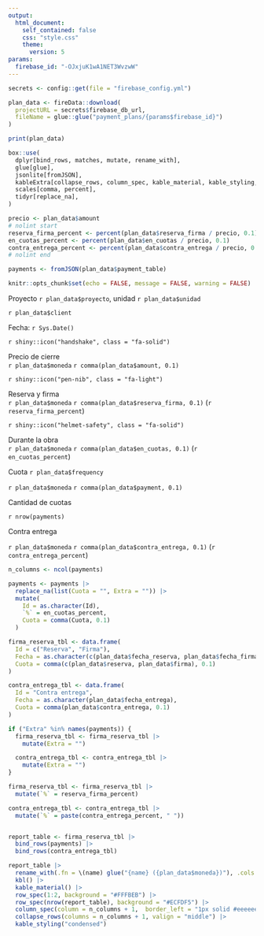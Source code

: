 ```yaml
---
output:
  html_document:
    self_contained: false
    css: "style.css"
    theme:
      version: 5
params:
  firebase_id: "-OJxjuK1wA1NET3WvzwW"
---
```


```r
secrets <- config::get(file = "firebase_config.yml")

plan_data <- fireData::download(
  projectURL = secrets$firebase_db_url,
  fileName = glue::glue("payment_plans/{params$firebase_id}")
)

print(plan_data)

box::use(
  dplyr[bind_rows, matches, mutate, rename_with],
  glue[glue],
  jsonlite[fromJSON],
  kableExtra[collapse_rows, column_spec, kable_material, kable_styling, kbl, row_spec],
  scales[comma, percent],
  tidyr[replace_na],
)

precio <- plan_data$amount
# nolint start
reserva_firma_percent <- percent(plan_data$reserva_firma / precio, 0.1)
en_cuotas_percent <- percent(plan_data$en_cuotas / precio, 0.1)
contra_entrega_percent <- percent(plan_data$contra_entrega / precio, 0.1)
# nolint end

payments <- fromJSON(plan_data$payment_table)

knitr::opts_chunk$set(echo = FALSE, message = FALSE, warning = FALSE)
```

<!--------------------    Costumer information     -------------------->

:::{#header .d-flex .justify-content-between}
:::{#header-left}
<spam class="fs-3 fw-semibold">Proyecto  `r plan_data$proyecto`, unidad `r plan_data$unidad` </spam>

<spam class="fs-5"> `r plan_data$client` </spam>


:::

:::{#header-right .text-end}
<spam class="text-end small">Fecha: `r Sys.Date()`</spam> <br>
:::
:::

<!-------------------- Banner con iconos ------------------------->

:::{.general-summary .border .d-flex .p-3    .rounded-1 .mb-2}

::: {.summary-section .d-flex .flex-grow-1 .gap-1}
<div class="border rounded-1 px-3 d-flex align-items-center">`r shiny::icon("handshake", class = "fa-solid")`</div>
::: {.summary-details}
<span class="cf-title">Precio de cierre</span><br>
`r plan_data$moneda` `r comma(plan_data$amount, 0.1)`
:::
:::

::: {.summary-section .d-flex .flex-grow-1 .gap-1}
<div class="border rounded-1 px-3 d-flex align-items-center">`r shiny::icon("pen-nib", class = "fa-light")`</div>
::: {.summary-details}
<span class="cf-title">Reserva y firma</span><br>
`r plan_data$moneda` `r comma(plan_data$reserva_firma, 0.1)` <span class="small"> (`r reserva_firma_percent`)</span>
:::
:::

::: {.summary-section .d-flex .flex-grow-1 .gap-1}
<div class="border rounded-1 px-3 d-flex align-items-center">`r shiny::icon("helmet-safety", class = "fa-solid")`</div>
::: {.summary-details}
<span class="cf-title">Durante la obra</span><br>
`r plan_data$moneda` `r comma(plan_data$en_cuotas, 0.1)` <span class="small"> (`r en_cuotas_percent`)</span>
:::
:::

:::
<!--------------------    Cashflow Summary     -------------------->

:::{#cashflow-summary .d-flex .p-4 .bg-light .border .rounded-1 .mb-2}

:::{.cf-summary-section .flex-grow-1 .text-center .divider-right}
<span class="cf-title small">Cuota `r plan_data$frequency`</span>

<span class="cf-content fw-bold">`r plan_data$moneda` `r comma(plan_data$payment, 0.1)`</span>
:::

:::{.cf-summary-section .flex-grow-1 .text-center .divider-right}
<span class="cf-title small">Cantidad de cuotas</span>

<span class="cf-content fw-bold"> `r nrow(payments)` </span>
:::

:::{.cf-summary-section .flex-grow-1 .text-center}
<span class="cf-title small">Contra entrega</span>

<span class="cf-content fw-bold">`r plan_data$moneda` `r comma(plan_data$contra_entrega, 0.1)`</span> <span class="small"> (`r contra_entrega_percent`)</span>
:::
:::

<!---------------------------------------------------------------->

<!-------------------- table ------------------------->

```r
n_columns <- ncol(payments)

payments <- payments |>
  replace_na(list(Cuota = "", Extra = "")) |>
  mutate(
    Id = as.character(Id),
    `%` = en_cuotas_percent,
    Cuota = comma(Cuota, 0.1)
  )

firma_reserva_tbl <- data.frame(
  Id = c("Reserva", "Firma"),
  Fecha = as.character(c(plan_data$fecha_reserva, plan_data$fecha_firma)),
  Cuota = comma(c(plan_data$reserva, plan_data$firma), 0.1)
)

contra_entrega_tbl <- data.frame(
  Id = "Contra entrega",
  Fecha = as.character(plan_data$fecha_entrega),
  Cuota = comma(plan_data$contra_entrega, 0.1)
)

if ("Extra" %in% names(payments)) {
  firma_reserva_tbl <- firma_reserva_tbl |>
    mutate(Extra = "")

  contra_entrega_tbl <- contra_entrega_tbl |>
    mutate(Extra = "")
}

firma_reserva_tbl <- firma_reserva_tbl |>
  mutate(`%` = reserva_firma_percent)

contra_entrega_tbl <- contra_entrega_tbl |>
  mutate(`%` = paste(contra_entrega_percent, " "))


report_table <- firma_reserva_tbl |>
  bind_rows(payments) |>
  bind_rows(contra_entrega_tbl)

report_table |>
  rename_with(.fn = \(name) glue("{name} ({plan_data$moneda})"), .cols = matches("Cuota|Extra")) |>
  kbl() |>
  kable_material() |>
  row_spec(1:2, background = "#FFFBEB") |>
  row_spec(nrow(report_table), background = "#ECFDF5") |>
  column_spec(column = n_columns + 1,  border_left = "1px solid #eeeeee", width = "10px") |>
  collapse_rows(columns = n_columns + 1, valign = "middle") |>
  kable_styling("condensed")
```
